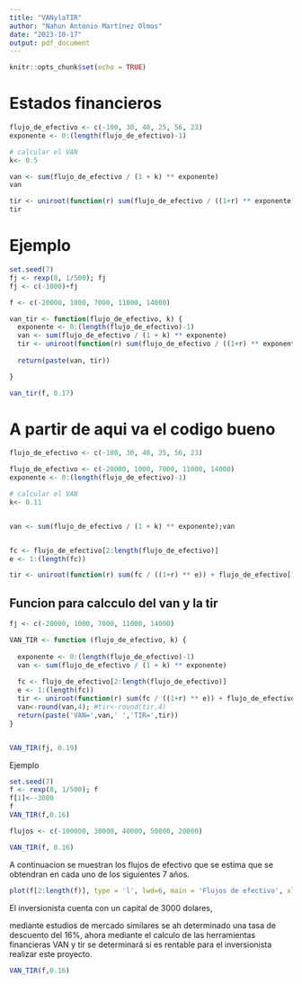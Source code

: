 ```yaml
---
title: "VANylaTIR"
author: "Nahun Antonio Martínez Olmos"
date: "2023-10-17"
output: pdf_document
---
```


```r
knitr::opts_chunk$set(echo = TRUE)
```

# Estados financieros 

```r
flujo_de_efectivo <- c(-100, 30, 40, 25, 56, 23) 
exponente <- 0:(length(flujo_de_efectivo)-1)

# calcular el VAN 
k<- 0.5

van <- sum(flujo_de_efectivo / (1 + k) ** exponente)
van
```

```r
tir <- uniroot(function(r) sum(flujo_de_efectivo / ((1+r) ** exponente)) - van, interval = c(0, 1))$root
tir
```
# Ejemplo 

```r
set.seed(7)
fj <- rexp(8, 1/500); fj
fj <- c(-1000)+fj

f <- c(-20000, 1000, 7000, 11000, 14000)

van_tir <- function(flujo_de_efectivo, k) {
  exponente <- 0:(length(flujo_de_efectivo)-1)
  van <- sum(flujo_de_efectivo / (1 + k) ** exponente)
  tir <- uniroot(function(r) sum(flujo_de_efectivo / ((1+r) ** exponente)) - van, interval = c(0, 1))$root
  
  return(paste(van, tir))

}

van_tir(f, 0.17)
```

# A partir de aqui va el codigo bueno 

```r
flujo_de_efectivo <- c(-100, 30, 40, 25, 56, 23) 

flujo_de_efectivo <- c(-20000, 1000, 7000, 11000, 14000)
exponente <- 0:(length(flujo_de_efectivo)-1)

# calcular el VAN 
k<- 0.11


van <- sum(flujo_de_efectivo / (1 + k) ** exponente);van


fc <- flujo_de_efectivo[2:length(flujo_de_efectivo)]
e <- 1:(length(fc))

tir <- uniroot(function(r) sum(fc / ((1+r) ** e)) + flujo_de_efectivo[1], interval = c(0, 1))$root; tir

```
## Funcion para calcculo del van y la tir

```r

fj <- c(-20000, 1000, 7000, 11000, 14000)

VAN_TIR <- function (flujo_de_efectivo, k) {
  
  exponente <- 0:(length(flujo_de_efectivo)-1)
  van <- sum(flujo_de_efectivo / (1 + k) ** exponente)
  
  fc <- flujo_de_efectivo[2:length(flujo_de_efectivo)]
  e <- 1:(length(fc))
  tir <- uniroot(function(r) sum(fc / ((1+r) ** e)) + flujo_de_efectivo[1], interval = c(0, 1))$root
  van<-round(van,4); #tir<-round(tir,4)
  return(paste('VAN=',van,' ','TIR=',tir))
}


VAN_TIR(fj, 0.19)
```
Ejemplo 

```r
set.seed(7)
f <- rexp(8, 1/500); f
f[1]<--3000
f
VAN_TIR(f,0.16)

flujos <- c(-100000, 30000, 40000, 50000, 20000)

VAN_TIR(f, 0.16)
```
A continuacion se muestran los flujos de efectivo que se estima que se obtendran en cada uno de los siguientes 7 años.

```r
plot(f[2:length(f)], type = 'l', lwd=6, main = 'Flujos de efectivo', xlab='Años' )
```

El inversionista cuenta con un capital de 3000 dolares, 

mediante estudios de mercado similares se ah determinado una tasa de descuento del 16%, ahora mediante el calculo de las herramientas financieras VAN y tir se determinará si es rentable para el inversionista realizar este proyecto.

```r
VAN_TIR(f,0.16)
```















